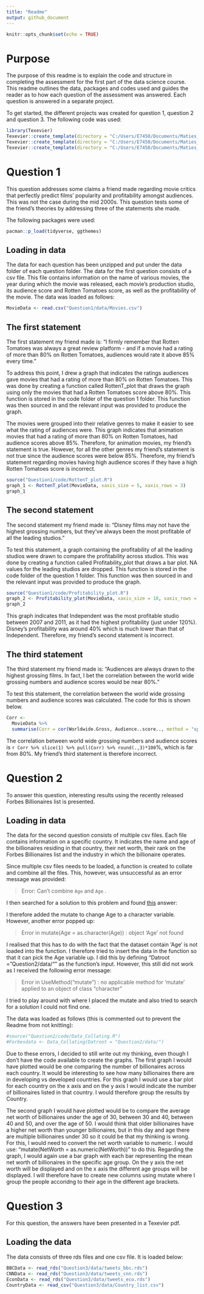 ```yaml
---
title: "Readme"
output: github_document
---
```


```r
knitr::opts_chunk$set(echo = TRUE)
```

# Purpose
The purpose of this readme is to explain the code and structure in completing the assessment for the first part of the data science course. This readme outlines the data, packages and codes used and guides the reader as to how each question of the assessment was answered. Each question is answered in a separate project. 

To get started, the different projects was created for question 1, question 2 and question 3. The following code was used:
```r
library(Texevier)
Texevier::create_template(directory = "C:/Users/E7450/Documents/Maties_WERK/Meesters/Data science/Nico/Assessment", template_name = "Question1")
Texevier::create_template(directory = "C:/Users/E7450/Documents/Maties_WERK/Meesters/Data science/Nico/Assessment", template_name = "Question2")
Texevier::create_template(directory = "C:/Users/E7450/Documents/Maties_WERK/Meesters/Data science/Nico/Assessment", template_name = "Question3")
```


# Question 1
This question addresses some claims a friend made regarding movie critics that perfectly predict films’ popularity and profitability amongst audiences. This was not the case during the mid 2000s. This question tests some of the friend's theories by addressing three of the statements she made.

The following packages were used:
```r
pacman::p_load(tidyverse, ggthemes)
```


## Loading in data
The data for each question has been unzipped and put under the data folder of each question folder. The data for the first question consists of a csv file. This file contains information on the name of various movies, the year during which the movie was released, each movie's production studio, its audience score and Rotten Tomatoes score, as well as the profitability of the movie.
The data was loaded as follows:
```r
MovieData <- read.csv("Question1/data/Movies.csv")
```


## The first statement 
The first statement my friend made is: "I firmly remember that Rotten Tomatoes was always a great review platform - and if a movie had a rating of more than 80% on Rotten Tomatoes, audiences would rate it above 85% every time."

To address this point, I drew a graph that indicates the ratings audiences gave movies that had a rating of more than 80% on Rotten Tomatoes. 
This was done by creating a function called RottenT_plot that draws the graph using only the movies that had a Rotten Tomatoes score above 80%. This function is stored in the code folder of the question 1 folder. This function was then sourced in and the relevant input was provided to produce the graph.

The movies were grouped into their relative genres to make it easier to see what the rating of audiences were. This graph indicates that animation movies that had a rating of more than 80% on Rotten Tomatoes, had audience scores above 85%. Therefore, for animation movies, my friend's statement is true. However, for all the other genres my friend's statement is not true since the audience scores were below 85%. Therefore, my friend's statement regarding movies having high audience scores if they have a high Rotten Tomatoes score is incorrect. 

```r
source("Question1/code/RottenT_plot.R")
graph_1 <- RottenT_plot(MovieData, xaxis_size = 5, xaxis_rows = 3)
graph_1
```


## The second statement
The second statement my friend made is: "Disney films may not have the highest grossing numbers, but they’ve always been the most profitable of all the leading studios."

To test this statement, a graph containing the profitability of all the leading studios were drawn to compare the profitability across studios. This was done by creating a function called Profitability_plot that draws a bar plot. NA values for the leading studios are dropped. This function is stored in the code folder of the question 1 folder. This function was then sourced in and the relevant input was provided to produce the graph.

```r
source("Question1/code/Profitability_plot.R")
graph_2 <- Profitability_plot(MovieData, xaxis_size = 10, xaxis_rows = 10)
graph_2
```

This graph indicates that Independent was the most profitable studio between 2007 and 2011, as it had the highest profitability (just under 120%). Disney's profitability was around 40% which is much lower than that of Independent. Therefore, my friend's second statement is incorrect. 


## The third statement
The third statement my friend made is: "Audiences are always drawn to the highest grossing films. In fact, I bet the correlation between the world wide grossing numbers and audience scores would be near 80%."

To test this statement, the correlation between the world wide grossing numbers and audience scores was calculated. The code for this is shown below. 

```r
Corr <- 
  MovieData %>%  
  summarise(Corr = cor(Worldwide.Gross, Audience..score.., method = "spearman", use = "pairwise.complete.obs"))
```

The correlation between world wide grossing numbers and audience scores is `r Corr %>% slice(1) %>% pull(Corr) %>% round(.,3)*100`%, which is far from 80%. My friend's third statement is therefore incorrect.  


# Question 2
To answer this question, interesting results using the recently released Forbes Billionaires list is presented.

## Loading in data
The data for the second question consists of multiple csv files. Each file contains information on a specific country. It indicates the name and age of the billionaires residing in that country, their net worth, their rank on the Forbes Billionaires list and the industry in which the billionaire operates. 

Since multiple csv files needs to be loaded, a function is created to collate and combine all the files. This, however, was unsuccessful as an error message was provided:

> Error: Can't combine `Age` <double> and `Age` <character>.

I then searched for a solution to this problem and found [this](https://www.tidyverse.org/blog/2020/04/dplyr-1-0-0-and-vctrs/) answer: 

I therefore added the mutate to change Age to a character variable. However, another error popped up:

>Error in mutate(Age = as.character(Age)) : object 'Age' not found

I realised that this has to do with the fact that the dataset contain 'Age' is not loaded into the function. I therefore tried to insert the data in the function so that it can pick the Age variable up. I did this by defining "Datroot = "Question2/data/"" as the function's input. However, this still did not work as I received the following error message:

>Error in UseMethod("mutate") : 
  no applicable method for 'mutate' applied to an object of class "character"
  
I tried to play around with where I placed the mutate and also tried to search for a solution I could not find one. 

The data was loaded as follows (this is commented out to prevent the Readme from not knitting): 
```r
#source("Question2/code/Data_Collating.R")
#Forbesdata <- Data_Collating(Datroot = "Question2/data/")
```

Due to these errors, I decided to still write out my thinking, even though I don't have the code available to create the graphs. 
The first graph I would have plotted would be one comparing the number of billionaires across each country. It would be interesting to see how many billionaires there are in developing vs developed countries. For this graph I would use a bar plot for each country on the x axis and on the y axis I would indicate the number of billionaires listed in that country. I would therefore group the results by Country. 

The second graph I would have plotted would be to compare the average net worth of billionaires under the age of 30, between 30 and 40, between 40 and 50, and over the age of 50. I would think that older billionaires have a higher net worth than younger billionaires, but in this day and age there are multiple billionaires under 30 so it could be that my thinking is wrong. For this, I would need to convert the net worth variable to  numeric. I would use: "mutate(NetWorth = as.numeric(NetWorth))" to do this. Regarding the graph, I would again use a bar graph with each bar representing the mean net worth of billionaires in the specific age group. On the y axis the net worth will be displayed and on the x axis the different age groups will be displayed. I will therefore have to create new columns using mutate where I group the people accoridng to their age in the different age brackets.



# Question 3
For this question, the answers have been presented in a Texevier pdf.

## Loading the data
The data consists of three rds files and one csv file. It is loaded below:
```r
BBCData <- read_rds("Question3/data/tweets_bbc.rds")
CNNData <- read_rds("Question3/data/tweets_cnn.rds")
EconData <- read_rds("Question3/data/tweets_eco.rds")
CountryData <- read_csv("Question3/data/Country_list.csv")
```




